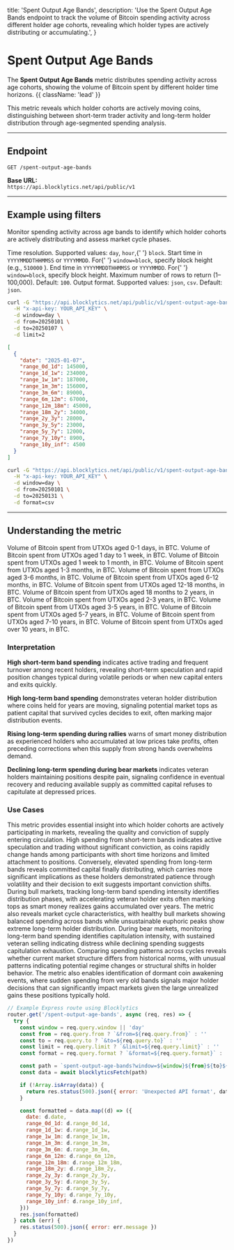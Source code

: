   title: 'Spent Output Age Bands',
  description:
    'Use the Spent Output Age Bands endpoint to track the volume of Bitcoin spending activity across different holder age cohorts, revealing which holder types are actively distributing or accumulating.',
}

# Spent Output Age Bands

The **Spent Output Age Bands** metric distributes spending activity across age cohorts, showing the volume of Bitcoin spent by different holder time horizons. {{ className: 'lead' }}

This metric reveals which holder cohorts are actively moving coins, distinguishing between short-term trader activity and long-term holder distribution through age-segmented spending analysis.

---

## Endpoint

`GET /spent-output-age-bands`

**Base URL:**  
`https://api.blocklytics.net/api/public/v1`

---

## Example using filters

<Row>
  <Col>

Monitor spending activity across age bands to identify which holder cohorts are actively distributing and assess market cycle phases.

<Properties>
  <Property name="window" type="string">
    Time resolution. Supported values: <code>day</code>, <code>hour</code>,{' '}
    <code>block</code>.
  </Property>
  <Property name="from" type="string">
    Start time in <code>YYYYMMDDTHHMMSS</code> or <code>YYYYMMDD</code>. For{' '}
    <code>window=block</code>, specify block height (e.g., <code>510000</code>
    ).
  </Property>
  <Property name="to" type="string">
    End time in <code>YYYYMMDDTHHMMSS</code> or <code>YYYYMMDD</code>. For{' '}
    <code>window=block</code>, specify block height.
  </Property>
  <Property name="limit" type="integer">
    Maximum number of rows to return (1–100,000). Default: <code>100</code>.
  </Property>
  <Property name="format" type="string">
    Output format. Supported values: <code>json</code>, <code>csv</code>.
    Default: <code>json</code>.
  </Property>
</Properties>

  </Col>
  <Col>

```bash {title="Requesting Spent Output Age Bands data"}
curl -G "https://api.blocklytics.net/api/public/v1/spent-output-age-bands" \
  -H "x-api-key: YOUR_API_KEY" \
  -d window=day \
  -d from=20250101 \
  -d to=20250107 \
  -d limit=2
```

```json {title="Sample JSON response"}
[
  {
    "date": "2025-01-07",
    "range_0d_1d": 145000,
    "range_1d_1w": 234000,
    "range_1w_1m": 187000,
    "range_1m_3m": 156000,
    "range_3m_6m": 89000,
    "range_6m_12m": 67000,
    "range_12m_18m": 45000,
    "range_18m_2y": 34000,
    "range_2y_3y": 28000,
    "range_3y_5y": 23000,
    "range_5y_7y": 12000,
    "range_7y_10y": 8900,
    "range_10y_inf": 4500
  }
]
```

```bash {title="Exporting as CSV"}
curl -G "https://api.blocklytics.net/api/public/v1/spent-output-age-bands" \
  -H "x-api-key: YOUR_API_KEY" \
  -d window=day \
  -d from=20250101 \
  -d to=20250131 \
  -d format=csv
```

  </Col>
</Row>

---

## Understanding the metric

<Row>
  <Col>

<Properties>
  <Property name="range_0d_1d" type="number">
    Volume of Bitcoin spent from UTXOs aged 0-1 days, in BTC.
  </Property>
  <Property name="range_1d_1w" type="number">
    Volume of Bitcoin spent from UTXOs aged 1 day to 1 week, in BTC.
  </Property>
  <Property name="range_1w_1m" type="number">
    Volume of Bitcoin spent from UTXOs aged 1 week to 1 month, in BTC.
  </Property>
  <Property name="range_1m_3m" type="number">
    Volume of Bitcoin spent from UTXOs aged 1-3 months, in BTC.
  </Property>
  <Property name="range_3m_6m" type="number">
    Volume of Bitcoin spent from UTXOs aged 3-6 months, in BTC.
  </Property>
  <Property name="range_6m_12m" type="number">
    Volume of Bitcoin spent from UTXOs aged 6-12 months, in BTC.
  </Property>
  <Property name="range_12m_18m" type="number">
    Volume of Bitcoin spent from UTXOs aged 12-18 months, in BTC.
  </Property>
  <Property name="range_18m_2y" type="number">
    Volume of Bitcoin spent from UTXOs aged 18 months to 2 years, in BTC.
  </Property>
  <Property name="range_2y_3y" type="number">
    Volume of Bitcoin spent from UTXOs aged 2-3 years, in BTC.
  </Property>
  <Property name="range_3y_5y" type="number">
    Volume of Bitcoin spent from UTXOs aged 3-5 years, in BTC.
  </Property>
  <Property name="range_5y_7y" type="number">
    Volume of Bitcoin spent from UTXOs aged 5-7 years, in BTC.
  </Property>
  <Property name="range_7y_10y" type="number">
    Volume of Bitcoin spent from UTXOs aged 7-10 years, in BTC.
  </Property>
  <Property name="range_10y_inf" type="number">
    Volume of Bitcoin spent from UTXOs aged over 10 years, in BTC.
  </Property>
</Properties>

### Interpretation

**High short-term band spending** indicates active trading and frequent turnover among recent holders, revealing short-term speculation and rapid position changes typical during volatile periods or when new capital enters and exits quickly.

**High long-term band spending** demonstrates veteran holder distribution where coins held for years are moving, signaling potential market tops as patient capital that survived cycles decides to exit, often marking major distribution events.

**Rising long-term spending during rallies** warns of smart money distribution as experienced holders who accumulated at low prices take profits, often preceding corrections when this supply from strong hands overwhelms demand.

**Declining long-term spending during bear markets** indicates veteran holders maintaining positions despite pain, signaling confidence in eventual recovery and reducing available supply as committed capital refuses to capitulate at depressed prices.

### Use Cases

This metric provides essential insight into which holder cohorts are actively participating in markets, revealing the quality and conviction of supply entering circulation. High spending from short-term bands indicates active speculation and trading without significant conviction, as coins rapidly change hands among participants with short time horizons and limited attachment to positions. Conversely, elevated spending from long-term bands reveals committed capital finally distributing, which carries more significant implications as these holders demonstrated patience through volatility and their decision to exit suggests important conviction shifts. During bull markets, tracking long-term band spending intensity identifies distribution phases, with accelerating veteran holder exits often marking tops as smart money realizes gains accumulated over years. The metric also reveals market cycle characteristics, with healthy bull markets showing balanced spending across bands while unsustainable euphoric peaks show extreme long-term holder distribution. During bear markets, monitoring long-term band spending identifies capitulation intensity, with sustained veteran selling indicating distress while declining spending suggests capitulation exhaustion. Comparing spending patterns across cycles reveals whether current market structure differs from historical norms, with unusual patterns indicating potential regime changes or structural shifts in holder behavior. The metric also enables identification of dormant coin awakening events, where sudden spending from very old bands signals major holder decisions that can significantly impact markets given the large unrealized gains these positions typically hold.

  </Col>
  <Col>

```js {title="Node.js (Express) example"}
// Example Express route using Blocklytics
router.get('/spent-output-age-bands', async (req, res) => {
  try {
    const window = req.query.window || 'day'
    const from = req.query.from ? `&from=${req.query.from}` : ''
    const to = req.query.to ? `&to=${req.query.to}` : ''
    const limit = req.query.limit ? `&limit=${req.query.limit}` : ''
    const format = req.query.format ? `&format=${req.query.format}` : ''

    const path = `spent-output-age-bands?window=${window}${from}${to}${limit}${format}`
    const data = await blocklyticsFetch(path)

    if (!Array.isArray(data)) {
      return res.status(500).json({ error: 'Unexpected API format', data })
    }

    const formatted = data.map((d) => ({
      date: d.date,
      range_0d_1d: d.range_0d_1d,
      range_1d_1w: d.range_1d_1w,
      range_1w_1m: d.range_1w_1m,
      range_1m_3m: d.range_1m_3m,
      range_3m_6m: d.range_3m_6m,
      range_6m_12m: d.range_6m_12m,
      range_12m_18m: d.range_12m_18m,
      range_18m_2y: d.range_18m_2y,
      range_2y_3y: d.range_2y_3y,
      range_3y_5y: d.range_3y_5y,
      range_5y_7y: d.range_5y_7y,
      range_7y_10y: d.range_7y_10y,
      range_10y_inf: d.range_10y_inf,
    }))
    res.json(formatted)
  } catch (err) {
    res.status(500).json({ error: err.message })
  }
})
```

  </Col>
</Row>
